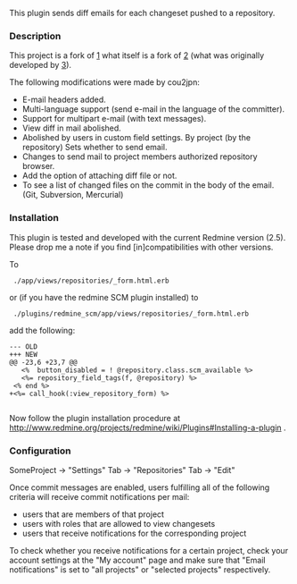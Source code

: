 This plugin sends diff emails for each changeset pushed to a repository.

=== Description ===

This project is a fork of
[https://github.com/cou2jpn/redmine_diff_email]
what itself is a fork of
[https://github.com/kahseng/redmine_diff_email.git]
(what was originally developed by
[https://github.com/Lamar/]).

The following modifications were made by cou2jpn:

* E-mail headers added.
* Multi-language support (send e-mail in the language of the committer).
* Support for multipart e-mail (with text messages).
* View diff in mail abolished.
* Abolished by users in custom field settings. By project (by the repository) Sets whether to send email.
* Changes to send mail to project members authorized repository browser.
* Add the option of attaching diff file or not.
* To see a list of changed files on the commit in the body of the email. (Git, Subversion, Mercurial)

=== Installation ===

This plugin is tested and developed with the current Redmine version (2.5).
Please drop me a note if you find [in]compatibilities with other versions.

To

  ./app/views/repositories/_form.html.erb

or (if you have the redmine SCM plugin installed) to

  ./plugins/redmine_scm/app/views/repositories/_form.html.erb

add the following:

 --- OLD
 +++ NEW
 @@ -23,6 +23,7 @@
    <%  button_disabled = ! @repository.class.scm_available %>
    <%= repository_field_tags(f, @repository) %>
  <% end %>
 +<%= call_hook(:view_repository_form) %>
  </div>
  <p>

Now follow the plugin installation procedure at http://www.redmine.org/projects/redmine/wiki/Plugins#Installing-a-plugin .

=== Configuration ===

SomeProject -> "Settings" Tab -> "Repositories" Tab -> "Edit"

Once commit messages are enabled,
users fulfilling all of the following criteria will receive commit notifications per mail:

* users that are members of that project
* users with roles that are allowed to view changesets
* users that receive notifications for the corresponding project

To check whether you receive notifications for a certain project, check your account settings at the "My account" page
and make sure that "Email notifications" is set to "all projects" or "selected projects" respectively. 
